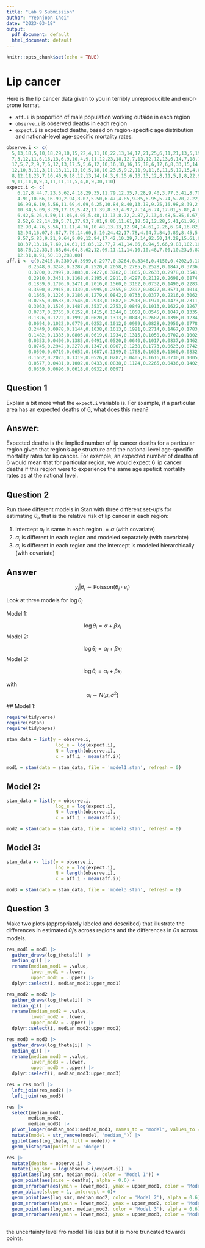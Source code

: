 ```yaml
---
title: "Lab 9 Submission"
author: "Yeonjoon Choi"
date: "2023-03-18"
output:
  pdf_document: default
  html_document: default
---
```


```r
knitr::opts_chunk$set(echo = TRUE)
```

# Lip cancer

Here is the lip cancer data given to you in terribly unreproducible and error-prone format. 

- `aff.i` is proportion of male population working outside in each region
- `observe.i` is observed deaths in each region
- `expect.i` is expected deaths, based on region-specific age distribution and national-level age-specific mortality rates. 

```r
observe.i <- c(
  5,13,18,5,10,18,29,10,15,22,4,11,10,22,13,14,17,21,25,6,11,21,13,5,19,18,14,17,3,10,
  7,3,12,11,6,16,13,6,9,10,4,9,11,12,23,18,12,7,13,12,12,13,6,14,7,18,13,9,6,8,7,6,16,4,6,12,5,5,
  17,5,7,2,9,7,6,12,13,17,5,5,6,12,10,16,10,16,15,18,6,12,6,8,33,15,14,18,25,14,2,73,13,14,6,20,8,
  12,10,3,11,3,11,13,11,13,10,5,18,10,23,5,9,2,11,9,11,6,11,5,19,15,4,8,9,6,4,4,2,12,12,11,9,7,7,
  8,12,11,23,7,16,46,9,18,12,13,14,14,3,9,15,6,13,13,12,8,11,5,9,8,22,9,2,10,6,10,12,9,11,32,5,11,
  9,11,11,0,9,3,11,11,11,5,4,8,9,30,110)
expect.i <- c(
    6.17,8.44,7.23,5.62,4.18,29.35,11.79,12.35,7.28,9.40,3.77,3.41,8.70,9.57,8.18,4.35,
    4.91,10.66,16.99,2.94,3.07,5.50,6.47,4.85,9.85,6.95,5.74,5.70,2.22,3.46,4.40,4.05,5.74,6.36,5.13,
    16.99,6.19,5.56,11.69,4.69,6.25,10.84,8.40,13.19,9.25,16.98,8.39,2.86,9.70,12.12,12.94,9.77,
    10.34,5.09,3.29,17.19,5.42,11.39,8.33,4.97,7.14,6.74,17.01,5.80,4.84,12.00,4.50,4.39,16.35,6.02,
    6.42,5.26,4.59,11.86,4.05,5.48,13.13,8.72,2.87,2.13,4.48,5.85,6.67,6.11,5.78,12.31,10.56,10.23,
    2.52,6.22,14.29,5.71,37.93,7.81,9.86,11.61,18.52,12.28,5.41,61.96,8.55,12.07,4.29,19.42,8.25,
    12.90,4.76,5.56,11.11,4.76,10.48,13.13,12.94,14.61,9.26,6.94,16.82,33.49,20.91,5.32,6.77,8.70,
    12.94,16.07,8.87,7.79,14.60,5.10,24.42,17.78,4.04,7.84,9.89,8.45,5.06,4.49,6.25,9.16,12.37,8.40,
    9.57,5.83,9.21,9.64,9.09,12.94,17.42,10.29,7.14,92.50,14.29,15.61,6.00,8.55,15.22,18.42,5.77,
    18.37,13.16,7.69,14.61,15.85,12.77,7.41,14.86,6.94,5.66,9.88,102.16,7.63,5.13,7.58,8.00,12.82,
    18.75,12.33,5.88,64.64,8.62,12.09,11.11,14.10,10.48,7.00,10.23,6.82,15.71,9.65,8.59,8.33,6.06,
    12.31,8.91,50.10,288.00)
aff.i <- c(0.2415,0.2309,0.3999,0.2977,0.3264,0.3346,0.4150,0.4202,0.1023,0.1752,
        0.2548,0.3248,0.2287,0.2520,0.2058,0.2785,0.2528,0.1847,0.3736,0.2411,
        0.3700,0.2997,0.2883,0.2427,0.3782,0.1865,0.2633,0.2978,0.3541,0.4176,
        0.2910,0.3431,0.1168,0.2195,0.2911,0.4297,0.2119,0.2698,0.0874,0.3204,
        0.1839,0.1796,0.2471,0.2016,0.1560,0.3162,0.0732,0.1490,0.2283,0.1187,
        0.3500,0.2915,0.1339,0.0995,0.2355,0.2392,0.0877,0.3571,0.1014,0.0363,
        0.1665,0.1226,0.2186,0.1279,0.0842,0.0733,0.0377,0.2216,0.3062,0.0310,
        0.0755,0.0583,0.2546,0.2933,0.1682,0.2518,0.1971,0.1473,0.2311,0.2471,
        0.3063,0.1526,0.1487,0.3537,0.2753,0.0849,0.1013,0.1622,0.1267,0.2376,
        0.0737,0.2755,0.0152,0.1415,0.1344,0.1058,0.0545,0.1047,0.1335,0.3134,
        0.1326,0.1222,0.1992,0.0620,0.1313,0.0848,0.2687,0.1396,0.1234,0.0997,
        0.0694,0.1022,0.0779,0.0253,0.1012,0.0999,0.0828,0.2950,0.0778,0.1388,
        0.2449,0.0978,0.1144,0.1038,0.1613,0.1921,0.2714,0.1467,0.1783,0.1790,
        0.1482,0.1383,0.0805,0.0619,0.1934,0.1315,0.1050,0.0702,0.1002,0.1445,
        0.0353,0.0400,0.1385,0.0491,0.0520,0.0640,0.1017,0.0837,0.1462,0.0958,
        0.0745,0.2942,0.2278,0.1347,0.0907,0.1238,0.1773,0.0623,0.0742,0.1003,
        0.0590,0.0719,0.0652,0.1687,0.1199,0.1768,0.1638,0.1360,0.0832,0.2174,
        0.1662,0.2023,0.1319,0.0526,0.0287,0.0405,0.1616,0.0730,0.1005,0.0743,
        0.0577,0.0481,0.1002,0.0433,0.0838,0.1124,0.2265,0.0436,0.1402,0.0313,
        0.0359,0.0696,0.0618,0.0932,0.0097)
```


## Question 1

Explain a bit more what the `expect.i` variable is. For example, if a particular area has an expected deaths of 6, what does this mean?

## Answer:

Expected deaths is the implied number of lip cancer deaths for a particular region given that region's age structure and the national level age-specific mortality rates for lip cancer. For example, an expected number of deaths of 6 would mean that for particular region, we would expect 6 lip cancer deaths if this region were to experience the same age speficit mortality rates as at the national level.

## Question 2

Run three different models in Stan with three different set-up's for estimating $\theta_i$, that is the relative risk of lip cancer in each region:

1. Intercept $\alpha_i$ is same in each region $= \alpha$ (with covariate)
2. $\alpha_i$ is different in each region and modeled separately (with covariate)
3. $\alpha_i$ is different in each region and the intercept is modeled hierarchically (with covariate)

## Answer

$$
y_i | \theta_i \sim \text{Poisson}(\theta_i \cdot e_i)
$$


Look at three models for $\log \theta_i$

Model 1:

$$
\log \theta_i = \alpha + \beta x_i
$$
Model 2:

$$
\log \theta_i = \alpha_i + \beta x_i
$$
Model 3: 

$$
\log \theta_i = \alpha_i + \beta x_i
$$

with 
$$
\alpha_i \sim N(\mu, \sigma^2)
$$
## Model 1:

```r
require(tidyverse)
require(rstan)
require(tidybayes)

stan_data = list(y = observe.i,
                  log_e = log(expect.i),
                  N = length(observe.i),
                  x = aff.i - mean(aff.i))

mod1 = stan(data = stan_data, file = 'model1.stan', refresh = 0)
```


## Model 2:

```r
stan_data = list(y = observe.i,
                  log_e = log(expect.i),
                  N = length(observe.i),
                  x = aff.i - mean(aff.i))

mod2 = stan(data = stan_data, file = 'model2.stan', refresh = 0)
```
## Model 3:

```r

stan_data <- list(y = observe.i,
                  log_e = log(expect.i),
                  N = length(observe.i),
                  x = aff.i - mean(aff.i))

mod3 = stan(data = stan_data, file = 'model3.stan', refresh = 0)
```

## Question 3

Make two plots (appropriately labeled and described) that illustrate the differences in estimated $\theta_i$'s across regions and the differences in $\theta$s across models. 

```r
res_mod1 = mod1 |>
  gather_draws(log_theta[i]) |>
  median_qi() |>
  rename(median_mod1 = .value,
         lower_mod1 = .lower,
         upper_mod1 = .upper) |>
  dplyr::select(i, median_mod1:upper_mod1)

res_mod2 = mod2 |>
  gather_draws(log_theta[i]) |>
  median_qi() |>
  rename(median_mod2 = .value,
         lower_mod2 = .lower,
         upper_mod2 = .upper) |>
  dplyr::select(i, median_mod2:upper_mod2)

res_mod3 = mod3 |>
  gather_draws(log_theta[i]) |>
  median_qi() |>
  rename(median_mod3 = .value,
         lower_mod3 = .lower,
         upper_mod3 = .upper) |>
  dplyr::select(i, median_mod3:upper_mod3)

res = res_mod1 |>
  left_join(res_mod2) |>
  left_join(res_mod3)
```

```r
res |> 
  select(median_mod1,
        median_mod2,
        median_mod3) |>
  pivot_longer(median_mod1:median_mod3, names_to = "model", values_to = "log_theta") |>
  mutate(model = str_remove(model, "median_")) |>
  ggplot(aes(log_theta, fill = model)) +
  geom_histogram(position = 'dodge')
```


```r
res |>
  mutate(deaths = observe.i) |>
  mutate(log_smr = log(observe.i/expect.i)) |>
  ggplot(aes(log_smr, median_mod1, color = 'Model 1')) +
  geom_point(aes(size = deaths), alpha = 0.6) +
  geom_errorbar(aes(ymin = lower_mod1, ymax = upper_mod1, color = 'Model 1'))+
  geom_abline(slope = 1, intercept = 0)+
  geom_point(aes(log_smr, median_mod2, color = 'Model 2'), alpha = 0.6)+
  geom_errorbar(aes(ymin = lower_mod2, ymax = upper_mod2, color = 'Model 2'))+
  geom_point(aes(log_smr, median_mod3, color = 'Model 3'), alpha = 0.6)+
  geom_errorbar(aes(ymin = lower_mod3, ymax = upper_mod3, color = 'Model 3'))
 
```

the uncertainty level fro model 1 is less but it is more truncated towards points.
